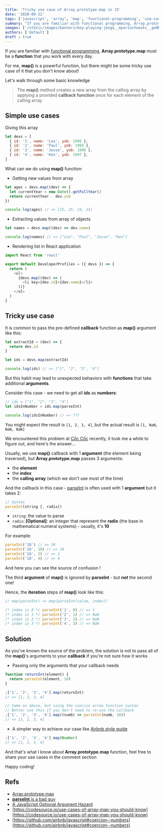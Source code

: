 ```yaml
---
title: 'Tricky use case of Array.prototype.map in JS'
date: '2020-09-22'
tags: ['javascript', 'array', 'map', 'functional-programming', 'use-cases']
summary: "If you are familiar with functional programming, Array.prototype.map must be a function that you work with every day. We encountered a tricky use case of it at Cốc Cốc recently, it took me a while to figure out, and here's the answer..."
images: ['/static/images/banners/boy-playing-jenga__mparzuchowski__geNNFqfvw48.jpeg']
authors: ['default']
draft : true
---
```


If you are familiar with [functional programming](https://en.wikipedia.org/wiki/Functional_programming), **Array.prototype.map** must be a **function** that you work with every day.

For me, **map()** is a powerful function, but there might be some tricky use case of it that you don't know about!

Let's walk through some basic knowledge

> The **map()** method creates a new array from the calling array by applying a provided **callback function** once for each element of the calling array

## Simple use cases

Giving this array

```js showLineNumbers
let devs = [
  { id: '1', name: 'Leo', yob: 1995 },
  { id: '2', name: 'Paul', yob: 1995 },
  { id: '3', name: 'Jesse', yob: 1996 },
  { id: '4', name: 'Ken', yob: 1997 },
]
```

What can we do using **map()** function:

- Getting new values from array

```js showLineNumbers
let ages = devs.map((dev) => {
  let currentYear = new Date().getFullYear()
  return currentYear - dev.yob
})

console.log(ages) // => [25, 25, 24, 23]
```

- Extracting values from array of objects

```js showLineNumbers
let names = devs.map((dev) => dev.name)

console.log(names) // => ["Leo", "Paul", "Jesse", "Ken"]
```

- Rendering list in React application

```js showLineNumbers
import React from 'react'

export default DeveloperProfiles = ({ devs }) => {
  return (
    <ul>
      {devs.map((dev) => (
        <li key={dev.id}>{dev.name}</li>
      ))}
    </ul>
  )
}
```

## Tricky use case

It is common to pass the pre-defined **callback** function as **map()** argument like this:

```js showLineNumbers
let extractId = (dev) => {
  return dev.id
}

let ids = devs.map(extractId)

console.log(ids) // => ["1", "2", "3", "4"]
```

But this habit may lead to unexpected behaviors with **functions** that take additional **arguments**.

Consider this case - we need to get all **ids** as **numbers**:

```js showLineNumbers
// ids = ["1", "2", "3", "4"]
let idsInNumber = ids.map(parseInt)

console.log(idsInNumber) // => ???
```

You might expect the result is `[1, 2, 3, 4]`, but the actual result is `[1, NaN, NaN, NaN]` <Twemoji emoji="astonished-face" />

We encountered this problem at [Cốc Cốc](https://coccoc.com/) recently, it took me a while to figure out, and here's the answer...

Usually, we use **map()** callback with 1 **argument** (the element being traversed), but **Array.prototype.map** passes 3 arguments:

- the **element**
- the **index**
- the **calling array** (which we don't use most of the time)

And the callback in this case - [parseInt](https://developer.mozilla.org/en-US/docs/Web/JavaScript/Reference/Global_Objects/parseInt) is often used with 1 **argument** but it takes 2:

```js showLineNumbers
// Syntax
parseInt(string [, radix])
```

- `string`: the value to parse
- `radix`: **[Optional]**: an integer that represent the **radix** (the base in mathematical numeral systems) - usually, it's **10**

For example:

```js showLineNumbers
parseInt('10') // => 10
parseInt('10', 10) // => 10
parseInt('10', 2) // => 2
parseInt('10', 4) // => 4
```

And here you can see the source of confusion <Twemoji emoji="eyes" />!

The third **argument** of **map()** is ignored by **parseInt** - but **_not_** the second one!

Hence, the **iteration** steps of **map()** look like this:

```js showLineNumbers
// map(parseInt) => map(parseInt(value, index))

/* index is 0 */ parseInt('1', 0) // => 1
/* index is 1 */ parseInt('2', 1) // => NaN
/* index is 2 */ parseInt('3', 2) // => NaN
/* index is 3 */ parseInt('4', 3) // => NaN
```

## Solution

As you've known the source of the problem, the solution is not to pass all of the **map()**'s arguments to your **callback** if you're not sure how it works

- Passing only the arguments that your callback needs

```js showLineNumbers
function returnInt(element) {
  return parseInt(element, 10)
}

;['1', '2', '3', '4'].map(returnInt)
// => [1, 2, 3, 4]

// Same as above, but using the concise arrow function syntax
// Better use this if you don't need to re-use the callback
;['1', '2', '3', '4'].map((numb) => parseInt(numb, 10))
// => [1, 2, 3, 4]
```

- A simpler way to achieve our case like [Airbnb style guide](https://github.com/airbnb/javascript#coercion--numbers)

```js showLineNumbers
;['1', '2', '3', '4'].map(Number)
// => [1, 2, 3, 4]
```

And that's what I know about **Array.prototype.map** function, feel free to share your use cases in the comment section <Twemoji emoji="backhand-index-pointing-down" />

Happy coding!

## Refs

- [Array.prototype.map](https://developer.mozilla.org/en-US/docs/Web/JavaScript/Reference/Global_Objects/Array/map)
- [**parseInt** is a bad guy](https://github.com/denysdovhan/wtfjs#parseint-is-a-bad-guy)
- [A JavaScript Optional Argument Hazard](http://www.wirfs-brock.com/allen/posts/166)
- [https://codesource.io/use-cases-of-array-map-you-should-know](https://codesource.io/use-cases-of-array-map-you-should-know)
- [https://github.com/airbnb/javascript#coercion--numbers](https://github.com/airbnb/javascript#coercion--numbers)
